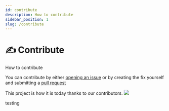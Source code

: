 ```yaml
---
id: contribute
description: How to contribute
sidebar_position: 1
slug: /contribute
---
```


# ✍️ Contribute


How to contribute

You can contribute by either [opening an issue](https://github.com/PatelN123/Digital-Support-Notes/issues/new) or by creating the fix yourself and submitting a [pull request](https://github.com/PatelN123/Digital-Support-Notes/compare)


This project is how it is today thanks to our contributors. <a href="https://github.com/PatelN123/Digital-Support-Notes/graphs/contributors"><img src="https://opencollective.com/digital-support-notes/contributors.svg?width=890&button=false" /></a>


<DCs>
  <DC header="Test" href="test" icon="https://docusaurus.io/img/docusaurus.svg">
    <p>testing</p>
  </DC>
</DCs>